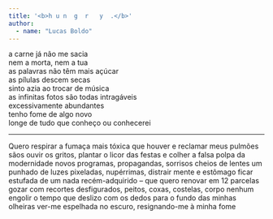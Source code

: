 ```yaml
---
title: '<b>h u n  g  r   y  .</b>'
author: 
  - name: "Lucas Boldo"
---
```


:::{.right}
| a carne já não me sacia
| nem a morta, nem a tua
| as palavras não têm mais açúcar
| as pílulas descem secas
| sinto azia ao trocar de música
| as infinitas fotos são todas intragáveis
| excessivamente abundantes
| tenho fome de algo novo
| longe de tudo que conheço ou conhecerei
:::

---

Quero respirar a fumaça mais tóxica que houver e reclamar meus pulmões sãos
ouvir os gritos, plantar o licor das festas e colher a falsa polpa da modernidade
novos programas, propagandas, sorrisos cheios de lentes 
um punhado de luzes pixeladas, nupérrimas, distrair mente e estômago
ficar estufada de um nada recém-adquirido – que quero renovar em 12 parcelas
gozar com recortes desfigurados, peitos, coxas, costelas, corpo nenhum
engolir o tempo que deslizo com os dedos para o fundo das minhas olheiras
ver-me espelhada no escuro, resignando-me à minha fome



<a href="https://instagram.com/boldo.lucas"><i class="bi bi-instagram"></i></a>
